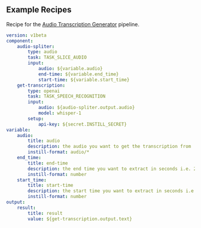 ## Example Recipes

Recipe for the [Audio Transcription Generator](https://instill.tech/instill-ai/pipelines/audio-transcription/playground) pipeline.

```yaml
version: v1beta
component:
    audio-spliter:
        type: audio
        task: TASK_SLICE_AUDIO
        input:
            audio: ${variable.audio}
            end-time: ${variable.end_time}
            start-time: ${variable.start_time}
    get-transcription:
        type: openai
        task: TASK_SPEECH_RECOGNITION
        input:
            audio: ${audio-spliter.output.audio}
            model: whisper-1
        setup:
            api-key: ${secret.INSTILL_SECRET}
variable:
    audio:
        title: audio
        description: the audio you want to get the transcription from
        instill-format: audio/*
    end_time:
        title: end-time
        description: the end time you want to extract in seconds i.e. 2 mins is 120 seconds
        instill-format: number
    start_time:
        title: start-time
        description: the start time you want to extract in seconds i.e. 2 mins is 120 seconds
        instill-format: number
output:
    result:
        title: result
        value: ${get-transcription.output.text}

```
